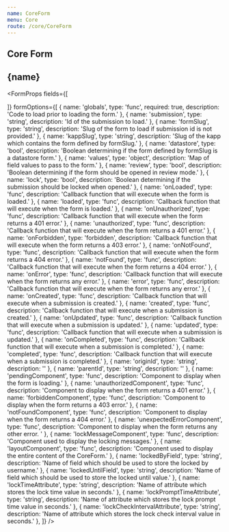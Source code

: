 ```yaml
---
name: CoreForm
menu: Core
route: /core/CoreForm
---
```


## Core Form


<h2>{name}</h2>

<FormProps
  fields={[

  ]}
  formOptions={[
    {
      name: 'globals',
      type: 'func',
      required: true,
      description:
        'Code to load prior to loading the form.'
    },
    {
      name: 'submission',
      type: 'string',
      description:
        'Id of the submission to load.'
    },
    {
      name: 'formSlug',
      type: 'string',
      description:
        'Slug of the form to load if submission id is not provided.'
    },
    {
      name: 'kappSlug',
      type: 'string',
      description:
        'Slug of the kapp which contains the form defined by formSlug.'
    },
    {
      name: 'datastore',
      type: 'bool',
      description:
        'Boolean determining if the form defined by formSlug is a datastore form.'
    },
    {
      name: 'values',
      type: 'object',
      description:
        'Map of field values to pass to the form.'
    },
    {
      name: 'review',
      type: 'bool',
      description:
        'Boolean determining if the form should be opened in review mode.'
    },
    {
      name: 'lock',
      type: 'bool',
      description:
        'Boolean determining if the submission should be locked when opened.'
    },
    {
      name: 'onLoaded',
      type: 'func',
      description:
        'Callback function that will execute when the form is loaded.'
    },
    {
      name: 'loaded',
      type: 'func',
      description:
        'Callback function that will execute when the form is loaded.'
    },
    {
      name: 'onUnauthorized',
      type: 'func',
      description:
        'Callback function that will execute when the form returns a 401 error.'
    },
    {
      name: 'unauthorized',
      type: 'func',
      description:
        'Callback function that will execute when the form returns a 401 error.'
    },
    {
      name: 'onForbidden',
      type: 'forbidden',
      description:
        'Callback function that will execute when the form returns a 403 error.'
    },
    {
      name: 'onNotFound',
      type: 'func',
      description:
        'Callback function that will execute when the form returns a 404 error.'
    },
    {
      name: 'notFound',
      type: 'func',
      description:
        'Callback function that will execute when the form returns a 404 error.'
    },
    {
      name: 'onError',
      type: 'func',
      description:
        'Callback function that will execute when the form returns any error.'
    },
    {
      name: 'error',
      type: 'func',
      description:
        'Callback function that will execute when the form returns any error.'
    },
    {
      name: 'onCreated',
      type: 'func',
      description:
        'Callback function that will execute when a submission is created.'
    },
    {
      name: 'created',
      type: 'func',
      description:
        'Callback function that will execute when a submission is created.'
    },
    {
      name: 'onUpdated',
      type: 'func',
      description:
        'Callback function that will execute when a submission is updated.'
    },
    {
      name: 'updated',
      type: 'func',
      description:
        'Callback function that will execute when a submission is updated.'
    },
    {
      name: 'onCompleted',
      type: 'func',
      description:
        'Callback function that will execute when a submission is completed.'
    },
    {
      name: 'completed',
      type: 'func',
      description:
        'Callback function that will execute when a submission is completed.'
    },
    {
      name: 'originId',
      type: 'string',
      description:
        ''
    },
    {
      name: 'parentId',
      type: 'string',
      description:
        ''
    },
    {
      name: 'pendingComponent',
      type: 'func',
      description:
        'Component to display when the form is loading.'
    },
    {
      name: 'unauthorizedComponent',
      type: 'func',
      description:
        'Component to display when the form returns a 401 error.'
    },
    {
      name: 'forbiddenComponent',
      type: 'func',
      description:
        'Component to display when the form returns a 403 error.'
    },
    {
      name: 'notFoundComponent',
      type: 'func',
      description:
        'Component to display when the form returns a 404 error.'
    },
    {
      name: 'unexpectedErrorComponent',
      type: 'func',
      description:
        'Component to display when the form returns any other error. '
    },
    {
      name: 'lockMessageComponent',
      type: 'func',
      description:
        'Component used to display the locking messages.'
    },
    {
      name: 'layoutComponent',
      type: 'func',
      description:
        'Component used to display the entire content of the CoreForm.'
    },
    {
      name: 'lockedByField',
      type: 'string',
      description:
        'Name of field which should be used to store the locked by username.'
    },
    {
      name: 'lockedUntilField',
      type: 'string',
      description:
        'Name of field which should be used to store the locked until value.'
    },
    {
      name: 'lockTimeAttribute',
      type: 'string',
      description:
        'Name of attribute which stores the lock time value in seconds.'
    },
    {
      name: 'lockPromptTimeAttribute',
      type: 'string',
      description:
        'Name of attribute which stores the lock prompt time value in seconds.'
    },
    {
      name: 'lockCheckIntervalAttribute',
      type: 'string',
      description:
        'Name of attribute which stores the lock check interval value in seconds.'
    },
  ]}
/>
